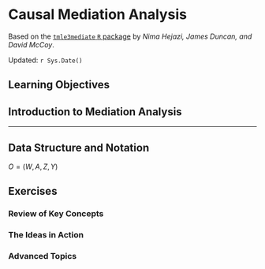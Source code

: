 # Causal Mediation Analysis

Based on the [`tmle3mediate` `R`
package](https://github.com/tlverse/tmle3mediate) by _Nima Hejazi, James
Duncan, and David McCoy_.

Updated: `r Sys.Date()`

## Learning Objectives

## Introduction to Mediation Analysis

---

## Data Structure and Notation

$O = (W, A, Z, Y)$

## Exercises

### Review of Key Concepts

### The Ideas in Action

### Advanced Topics

<!--
## Appendix

### Exercise solutions
-->

